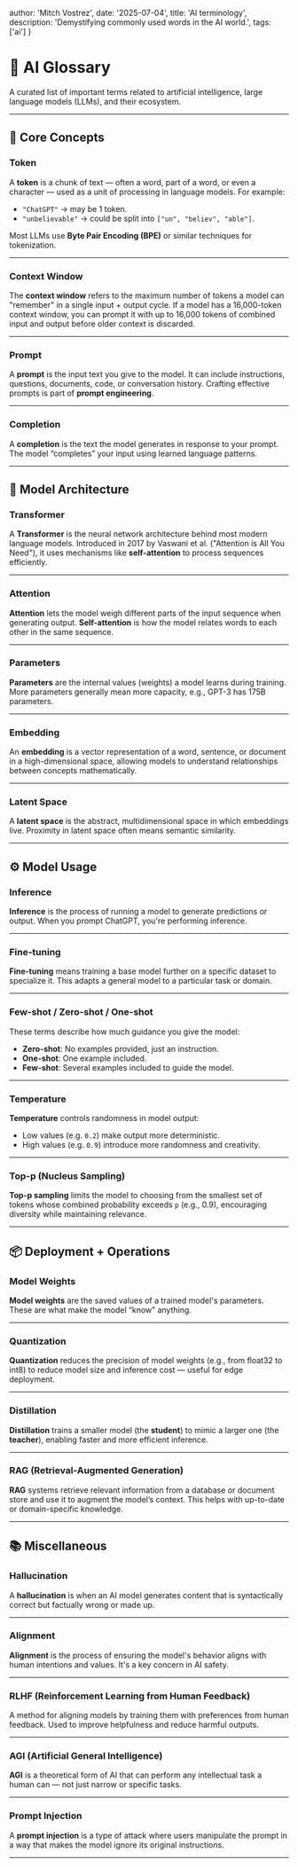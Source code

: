 
  author: 'Mitch Vostrez',
  date: '2025-07-04',
  title: 'AI terminology',
  description: 'Demystifying commonly used words in the AI world.',
  tags: ['ai']
}


# 🧠 AI Glossary

A curated list of important terms related to artificial intelligence, large language models (LLMs), and their ecosystem.

---

## 🤖 Core Concepts

### Token
A **token** is a chunk of text — often a word, part of a word, or even a character — used as a unit of processing in language models. For example:
- `"ChatGPT"` → may be 1 token.
- `"unbelievable"` → could be split into `["un", "believ", "able"]`.

Most LLMs use **Byte Pair Encoding (BPE)** or similar techniques for tokenization.

---

### Context Window
The **context window** refers to the maximum number of tokens a model can "remember" in a single input + output cycle. If a model has a 16,000-token context window, you can prompt it with up to 16,000 tokens of combined input and output before older context is discarded.

---

### Prompt
A **prompt** is the input text you give to the model. It can include instructions, questions, documents, code, or conversation history. Crafting effective prompts is part of **prompt engineering**.

---

### Completion
A **completion** is the text the model generates in response to your prompt. The model “completes” your input using learned language patterns.

---

## 🧠 Model Architecture

### Transformer
A **Transformer** is the neural network architecture behind most modern language models. Introduced in 2017 by Vaswani et al. ("Attention is All You Need"), it uses mechanisms like **self-attention** to process sequences efficiently.

---

### Attention
**Attention** lets the model weigh different parts of the input sequence when generating output. **Self-attention** is how the model relates words to each other in the same sequence.

---

### Parameters
**Parameters** are the internal values (weights) a model learns during training. More parameters generally mean more capacity, e.g., GPT-3 has 175B parameters.

---

### Embedding
An **embedding** is a vector representation of a word, sentence, or document in a high-dimensional space, allowing models to understand relationships between concepts mathematically.

---

### Latent Space
A **latent space** is the abstract, multidimensional space in which embeddings live. Proximity in latent space often means semantic similarity.

---

## ⚙️ Model Usage

### Inference
**Inference** is the process of running a model to generate predictions or output. When you prompt ChatGPT, you're performing inference.

---

### Fine-tuning
**Fine-tuning** means training a base model further on a specific dataset to specialize it. This adapts a general model to a particular task or domain.

---

### Few-shot / Zero-shot / One-shot
These terms describe how much guidance you give the model:
- **Zero-shot**: No examples provided, just an instruction.
- **One-shot**: One example included.
- **Few-shot**: Several examples included to guide the model.

---

### Temperature
**Temperature** controls randomness in model output:
- Low values (e.g. `0.2`) make output more deterministic.
- High values (e.g. `0.9`) introduce more randomness and creativity.

---

### Top-p (Nucleus Sampling)
**Top-p sampling** limits the model to choosing from the smallest set of tokens whose combined probability exceeds `p` (e.g., 0.9), encouraging diversity while maintaining relevance.

---

## 📦 Deployment + Operations

### Model Weights
**Model weights** are the saved values of a trained model's parameters. These are what make the model “know” anything.

---

### Quantization
**Quantization** reduces the precision of model weights (e.g., from float32 to int8) to reduce model size and inference cost — useful for edge deployment.

---

### Distillation
**Distillation** trains a smaller model (the **student**) to mimic a larger one (the **teacher**), enabling faster and more efficient inference.

---

### RAG (Retrieval-Augmented Generation)
**RAG** systems retrieve relevant information from a database or document store and use it to augment the model’s context. This helps with up-to-date or domain-specific knowledge.

---

## 📚 Miscellaneous

### Hallucination
A **hallucination** is when an AI model generates content that is syntactically correct but factually wrong or made up.

---

### Alignment
**Alignment** is the process of ensuring the model's behavior aligns with human intentions and values. It's a key concern in AI safety.

---

### RLHF (Reinforcement Learning from Human Feedback)
A method for aligning models by training them with preferences from human feedback. Used to improve helpfulness and reduce harmful outputs.

---

### AGI (Artificial General Intelligence)
**AGI** is a theoretical form of AI that can perform any intellectual task a human can — not just narrow or specific tasks.

---

### Prompt Injection
A **prompt injection** is a type of attack where users manipulate the prompt in a way that makes the model ignore its original instructions.

---
